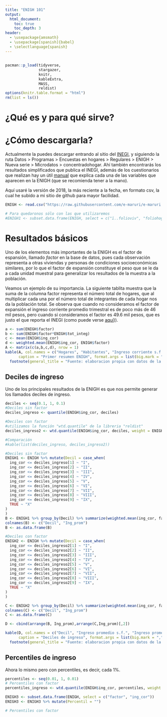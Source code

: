 ```yaml
---
title: "ENIGH 101"
output:
  html_document:
    toc: true
    toc_depth: 3
header:
  - \usepackage{amsmath}
  - \usepackage[spanish]{babel}
  - \selectlanguage{spanish}
---
```

\renewcommand{\tablename}{Tabla} 
---
```r
pacman::p_load(tidyverse, 
               stargazer,
               knitr,
               kableExtra,
               MASS,
               reldist)
options(knitr.table.format = "html")
rm(list = ls())
```

# ¿Qué es y para qué sirve? 

# ¿Cómo descargarla?

Actualmente la puedes descargar entrando al sitio del [INEGI](https://www.inegi.org.mx/), y siguiendo la ruta Datos > Programas > Encuestas en hogares > Regulares > ENIGH > Nueva serie > Microdatos > concentradohogar. Ahí también encontrarás los resultados simplificados que publica el INEGI, además de los cuestionarios que realizan hay un útil [manual](https://www.inegi.org.mx/contenidos/programas/enigh/nc/2018/doc/enigh18_descriptor_archivos_fd_ns.pdf) que explica cada una de las variables que aparecen en la ENIGH (que se recomienda tener a la mano). 

Aquí usaré la versión de 2018, la más reciente a la fecha, en formato csv, la cual he subido a mi sitio de github para mayor facilidad. 

```r
ENIGH <- read.csv("https://raw.githubusercontent.com/e-maruri/e-maruri.github.io/master/ENIGH_concentradohogar_2018.csv")

# Para quedaronos sólo con las que utilizaremos 
#ENIGH1 <- subset.data.frame(ENIGH, select = c("ï..folioviv", "foliohog", "ing_cor", "ingtrab", "trabajo", "negocio", "otros_trab", "rentas", "utilidad", "arrenda", "transfer", "jubilacion", "becas", "donativos", "remesas", "bene_gob", "transf_hog", "trans_inst", "estim_alqu", "otros_ing","factor","upm","est_dis"))
```

# Resultados básicos
Uno de los elementos más importantes de la ENIGH es el factor de espansión, llamado *factor* en la base de datos, pues cada observación representa a otras viviendas y personas de condiciones socioeconómicas similares, por lo que el factor de expansión constituye el peso que se le da a cada unidad muestral para  generalizar los resultados de la muestra a la población. 

Veamos un ejemplo de su importancia. La siguiente tablita muestra que la suma de la columna factor representa el número total de hogares, que al multiplicar cada una por el número total de integrantes de cada hogar nos da la población total. Se observa que cuando no consideramos el factor de expansión el ingreso corriente promedio trimestral es de poco más de 46 mil pesos, pero cuando sí consideramos el factor es 49.6 mil pesos, que es justo el que reporta el INEGI (como puede verse [aquí](https://www.inegi.org.mx/contenidos/programas/enigh/nc/2018/doc/enigh2018_ns_presentacion_resultados.pdf))).

```r
a <- sum(ENIGH$factor)
b <- sum(ENIGH$factor*ENIGH$tot_integ)
c <- mean(ENIGH$ing_cor)
d <- weighted.mean(ENIGH$ing_cor, ENIGH$factor)
A <- matrix(c(a,b,c,d), nrow = 1)
kable(A, col.names = c("Hogares", "Habitantes", "Ingreso corriente s.f.", "Ingreso corriente c.f."), 
      caption = "Primer resumen ENIGH", format.args = list(big.mark = ","), label = "t1") %>%
  footnote(general_title = "Fuente: elaboracion propia con datos de la ENIGH, INEGI.", general = "")
```

## Deciles de ingreso 
Uno de los principales resultados de la ENIGH es que nos permite generar los llamados deciles de ingreso. 

```r
deciles <- seq(0.1, 1, 0.1)
#Deciles sin factor
deciles_ingreso <- quantile(ENIGH$ing_cor, deciles)

#Deciles con factor
#utilizamos la función "wtd.quantile" de la libreria "reldist"
deciles_ingreso2 <- wtd.quantile(ENIGH$ing_cor, deciles, weight = ENIGH$factor)

#Comparación 
#kable(list(deciles_ingreso, deciles_ingreso2))

#Deciles sin factor
ENIGH1 <- ENIGH %>% mutate(Decil = case_when(
  ing_cor <= deciles_ingreso[1] ~ "I", 
  ing_cor <= deciles_ingreso[2] ~ "II",
  ing_cor <= deciles_ingreso[3] ~ "III",
  ing_cor <= deciles_ingreso[4] ~ "IV",
  ing_cor <= deciles_ingreso[5] ~ "V",
  ing_cor <= deciles_ingreso[6] ~ "VI",
  ing_cor <= deciles_ingreso[7] ~ "VII",
  ing_cor <= deciles_ingreso[8] ~ "VIII",
  ing_cor <= deciles_ingreso[9] ~ "IX",
  TRUE ~ "X"
)
)
B <- ENIGH1 %>% group_by(Decil) %>% summarize(weighted.mean(ing_cor, factor)) 
colnames(B) <- c("Decil", "Ing_prom")
B <- as.data.frame(B)

#Deciles con factor
ENIGH2 <- ENIGH %>% mutate(Decil = case_when(
  ing_cor <= deciles_ingreso2[1] ~ "I", 
  ing_cor <= deciles_ingreso2[2] ~ "II",
  ing_cor <= deciles_ingreso2[3] ~ "III",
  ing_cor <= deciles_ingreso2[4] ~ "IV",
  ing_cor <= deciles_ingreso2[5] ~ "V",
  ing_cor <= deciles_ingreso2[6] ~ "VI",
  ing_cor <= deciles_ingreso2[7] ~ "VII",
  ing_cor <= deciles_ingreso2[8] ~ "VIII",
  ing_cor <= deciles_ingreso2[9] ~ "IX",
  TRUE ~ "X"
)
)

C <- ENIGH2 %>% group_by(Decil) %>% summarize(weighted.mean(ing_cor, factor)) 
colnames(C) <- c("Decil", "Ing_prom")
C <- as.data.frame(C)

D <- cbind(arrange(B, Ing_prom),arrange(C,Ing_prom)[,2])

kable(D, col.names = c("Decil", "Ingreso promedio s.f.", "Ingreso promedio c.f."), 
      caption = "Deciles de ingreso", format.args = list(big.mark = ","), digits = 0) %>%
  footnote(general_title = "Fuente: elaboracion propia con datos de la ENIGH, INEGI.", general = "")
```

## Percentiles de ingreso 
Ahora lo mismo pero con percentiles, es decir, cada 1%. 

```r
percentiles <- seq(0.01, 1, 0.01)
# Percentiles con factor
percentiles_ingreso <- wtd.quantile(ENIGH$ing_cor, percentiles, weight = ENIGH$factor)

ENIGH3 <- subset.data.frame(ENIGH, select = c("factor", "ing_cor"))
ENIGH3 <- ENIGH3 %>% mutate(Percentil = "")

# Percentiles con factor

```
